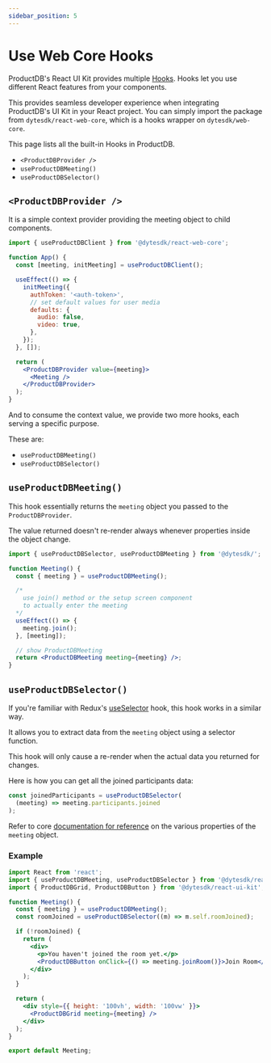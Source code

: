 ```yaml
---
sidebar_position: 5
---
```


# Use Web Core Hooks

ProductDB's React UI Kit provides multiple
[Hooks](https://beta.reactjs.org/reference/react). Hooks let you use different
React features from your components.

This provides seamless developer experience when integrating ProductDB's UI Kit in
your React project. You can simply import the package from
`dytesdk/react-web-core`, which is a hooks wrapper on `dytesdk/web-core`.

This page lists all the built-in Hooks in ProductDB.

- `<ProductDBProvider />`
- `useProductDBMeeting()`
- `useProductDBSelector()`

## `<ProductDBProvider />`

It is a simple context provider providing the meeting object to child
components.

```jsx
import { useProductDBClient } from '@dytesdk/react-web-core';

function App() {
  const [meeting, initMeeting] = useProductDBClient();

  useEffect(() => {
    initMeeting({
      authToken: '<auth-token>',
      // set default values for user media
      defaults: {
        audio: false,
        video: true,
      },
    });
  }, []);

  return (
    <ProductDBProvider value={meeting}>
      <Meeting />
    </ProductDBProvider>
  );
}
```

And to consume the context value, we provide two more hooks, each serving a
specific purpose.

These are:

- `useProductDBMeeting()`
- `useProductDBSelector()`

## `useProductDBMeeting()`

This hook essentially returns the `meeting` object you passed to the
`ProductDBProvider`.

The value returned doesn't re-render always whenever properties inside the
object change.

```jsx
import { useProductDBSelector, useProductDBMeeting } from '@dytesdk/';

function Meeting() {
  const { meeting } = useProductDBMeeting();

  /*
    use join() method or the setup screen component
    to actually enter the meeting
  */
  useEffect(() => {
    meeting.join();
  }, [meeting]);

  // show ProductDBMeeting
  return <ProductDBMeeting meeting={meeting} />;
}
```

## `useProductDBSelector()`

If you're familiar with Redux's
[useSelector](https://react-redux.js.org/api/hooks#useselector) hook, this hook
works in a similar way.

It allows you to extract data from the `meeting` object using a selector
function.

This hook will only cause a re-render when the actual data you returned for
changes.

Here is how you can get all the joined participants data:

```jsx
const joinedParticipants = useProductDBSelector(
  (meeting) => meeting.participants.joined
);
```

Refer to core [documentation for reference](/web-core/reference/ProductDBClient) on
the various properties of the `meeting` object.

### Example

```jsx
import React from 'react';
import { useProductDBMeeting, useProductDBSelector } from '@dytesdk/react-web-core';
import { ProductDBGrid, ProductDBButton } from '@dytesdk/react-ui-kit';

function Meeting() {
  const { meeting } = useProductDBMeeting();
  const roomJoined = useProductDBSelector((m) => m.self.roomJoined);

  if (!roomJoined) {
    return (
      <div>
        <p>You haven't joined the room yet.</p>
        <ProductDBButton onClick={() => meeting.joinRoom()}>Join Room</ProductDBButton>
      </div>
    );
  }

  return (
    <div style={{ height: '100vh', width: '100vw' }}>
      <ProductDBGrid meeting={meeting} />
    </div>
  );
}

export default Meeting;
```

<head>
  <title>React UI Kit Use Web Core Hooks</title>
</head>
